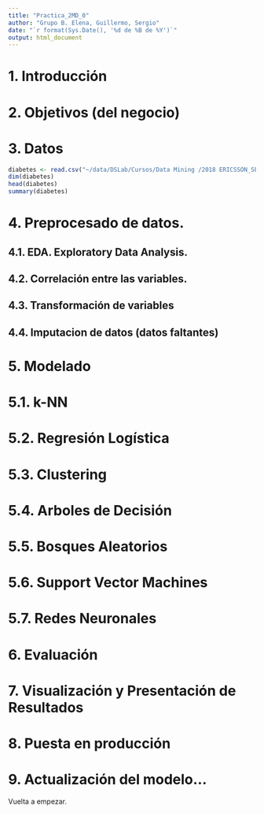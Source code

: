 ```yaml
---
title: "Practica_2MD_0"
author: "Grupo B. Elena, Guillermo, Sergio"
date: "`r format(Sys.Date(), '%d de %B de %Y')`"
output: html_document
---
```


# 1. Introducción

# 2. Objetivos (del negocio)

# 3. Datos 

```r
diabetes <- read.csv("~/data/DSLab/Cursos/Data Mining /2018 ERICSSON_SEPT/14. Ejercicios Prácticos/diabetes.csv")
dim(diabetes)
head(diabetes)
summary(diabetes)
```
# 4. Preprocesado de datos.

## 4.1. EDA. Exploratory Data Analysis.

## 4.2. Correlación entre las variables.

## 4.3. Transformación de variables

## 4.4. Imputacion de datos (datos faltantes)

# 5. Modelado

# 5.1. k-NN
# 5.2. Regresión Logística
# 5.3. Clustering
# 5.4. Arboles de Decisión
# 5.5. Bosques Aleatorios
# 5.6. Support Vector Machines
# 5.7. Redes Neuronales

# 6. Evaluación

# 7. Visualización y Presentación de Resultados

# 8. Puesta en producción

# 9. Actualización del modelo...
Vuelta a empezar.





